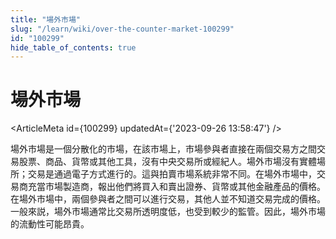 ```yaml
---
title: "場外市場"
slug: "/learn/wiki/over-the-counter-market-100299"
id: "100299"
hide_table_of_contents: true
---
```



# 場外市場

<ArticleMeta id={100299} updatedAt={'2023-09-26 13:58:47'} />
<div className='border-solid border-b border-t-0 my-4 border-[var(--ifm-color-gray-300)]' />

場外市場是一個分散化的市場，在該市場上，市場參與者直接在兩個交易方之間交易股票、商品、貨幣或其他工具，沒有中央交易所或經紀人。場外市場沒有實體場所；交易是通過電子方式進行的。這與拍賣市場系統非常不同。在場外市場中，交易商充當市場製造商，報出他們將買入和賣出證券、貨幣或其他金融產品的價格。在場外市場中，兩個參與者之間可以進行交易，其他人並不知道交易完成的價格。一般來説，場外市場通常比交易所透明度低，也受到較少的監管。因此，場外市場的流動性可能昂貴。
